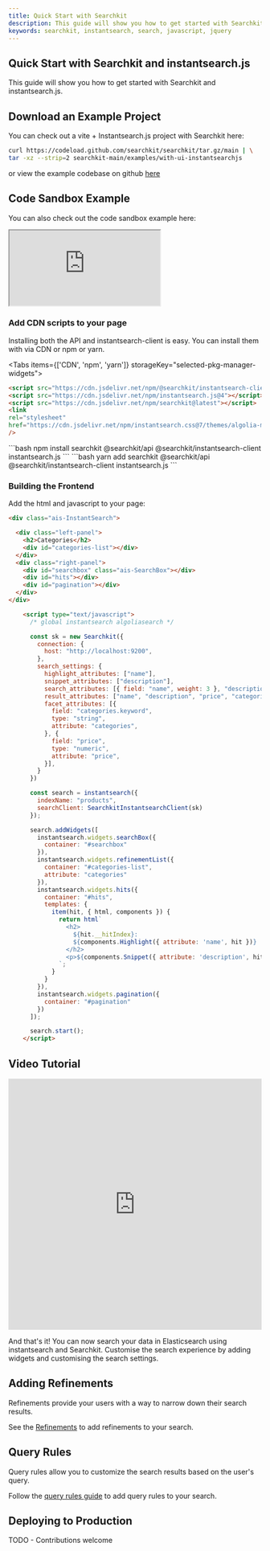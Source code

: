 ```yaml
---
title: Quick Start with Searchkit
description: This guide will show you how to get started with Searchkit and instantsearch.js.
keywords: searchkit, instantsearch, search, javascript, jquery
---
```



## Quick Start with Searchkit and instantsearch.js

This guide will show you how to get started with Searchkit and instantsearch.js.

## Download an Example Project

You can check out a vite + Instantsearch.js project with Searchkit here:

```bash
curl https://codeload.github.com/searchkit/searchkit/tar.gz/main | \
tar -xz --strip=2 searchkit-main/examples/with-ui-instantsearchjs
```

or view the example codebase on github [here](https://github.com/searchkit/searchkit/tree/main/examples/with-ui-instantsearchjs)

## Code Sandbox Example

You can also check out the code sandbox example here:

<iframe src="https://codesandbox.io/embed/github/searchkit/searchkit/tree/main/examples/with-ui-instantsearchjs?fontsize=14&hidenavigation=1&theme=dark&view=preview"
style={{
    width: "100%",
    height: "500px",
    marginTop: "20px",
    border: 0,
    overflow: "hidden",
    background: "rgb(21, 21, 21)",
  }}
     title="with-ui-instantsearchjs"
     allow="geolocation; microphone; camera; midi; vr; accelerometer; gyroscope; payment; ambient-light-sensor; encrypted-media; usb"
     sandbox="allow-modals allow-forms allow-popups allow-scripts allow-same-origin"
   ></iframe>

<Setup />

### Add CDN scripts to your page
Installing both the API and instantsearch-client is easy. You can install them with via CDN or npm or yarn.

<Tabs items={['CDN', 'npm', 'yarn']} storageKey="selected-pkg-manager-widgets">
  <Tab>
  ```html
  <script src="https://cdn.jsdelivr.net/npm/@searchkit/instantsearch-client@latest"></script>
  <script src="https://cdn.jsdelivr.net/npm/instantsearch.js@4"></script>
  <script src="https://cdn.jsdelivr.net/npm/searchkit@latest"></script>
<link
  rel="stylesheet"
  href="https://cdn.jsdelivr.net/npm/instantsearch.css@7/themes/algolia-min.css"
/>
  ```
  </Tab>
  <Tab>
  ```bash
  npm install searchkit @searchkit/api @searchkit/instantsearch-client instantsearch.js
  ```
  </Tab>
  <Tab>
      ```bash
  yarn add searchkit @searchkit/api @searchkit/instantsearch-client instantsearch.js
  ```
  </Tab>
</Tabs>

### Building the Frontend

Add the html and javascript to your page:

```html
<div class="ais-InstantSearch">

  <div class="left-panel">
    <h2>Categories</h2>
    <div id="categories-list"></div>
  </div>
  <div class="right-panel">
    <div id="searchbox" class="ais-SearchBox"></div>
    <div id="hits"></div>
    <div id="pagination"></div>
  </div>
</div>

    <script type="text/javascript">
      /* global instantsearch algoliasearch */

      const sk = new Searchkit({
        connection: {
          host: "http://localhost:9200",
        },
        search_settings: {
          highlight_attributes: ["name"],
          snippet_attributes: ["description"],
          search_attributes: [{ field: "name", weight: 3 }, "description", "categories"],
          result_attributes: ["name", "description", "price", "categories"],
          facet_attributes: [{
            field: "categories.keyword",
            type: "string",
            attribute: "categories",
          }, {
            field: "price",
            type: "numeric",
            attribute: "price",
          }],
        }
      })

      const search = instantsearch({
        indexName: "products",
        searchClient: SearchkitInstantsearchClient(sk)
      });

      search.addWidgets([
        instantsearch.widgets.searchBox({
          container: "#searchbox"
        }),
        instantsearch.widgets.refinementList({
          container: "#categories-list",
          attribute: "categories"
        }),
        instantsearch.widgets.hits({
          container: "#hits",
          templates: {
            item(hit, { html, components }) {
              return html`
                <h2>
                  ${hit.__hitIndex}:
                  ${components.Highlight({ attribute: 'name', hit })}
                </h2>
                <p>${components.Snippet({ attribute: 'description', hit })}</p>
              `;
            }
          }
        }),
        instantsearch.widgets.pagination({
          container: "#pagination"
        })
      ]);

      search.start();
    </script>

```

## Video Tutorial
<iframe width="100%" height="500px" src="https://www.youtube.com/embed/R6iYpEuCdVs" frameborder="0" allow="accelerometer; autoplay; clipboard-write; encrypted-media; gyroscope; picture-in-picture" allowFullScreen></iframe>

And that's it! You can now search your data in Elasticsearch using instantsearch and Searchkit. Customise the search experience by adding widgets and customising the search settings.

## Adding Refinements

Refinements provide your users with a way to narrow down their search results. 

See the [Refinements](/docs/components/refinements/refinement-list) to add refinements to your search.

## Query Rules

Query rules allow you to customize the search results based on the user's query.

Follow the [query rules guide](/docs//query-rules) to add query rules to your search.

## Deploying to Production

TODO - Contributions welcome
